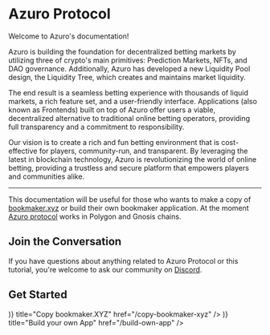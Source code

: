 
# Azuro Protocol

<p className="mt-6">Welcome to Azuro's documentation!</p>
<p>Azuro is building the foundation for decentralized betting markets by utilizing three of crypto's main primitives: Prediction Markets, NFTs, and DAO governance. Additionally, Azuro has developed a new Liquidity Pool design, the Liquidity Tree, which creates and maintains market liquidity.</p>
<p>The end result is a seamless betting experience with thousands of liquid markets, a rich feature set, and a user-friendly interface. Applications (also known as Frontends) built on top of Azuro offer users a viable, decentralized alternative to traditional online betting operators, providing full transparency and a commitment to responsibility.</p>
<p>Our vision is to create a rich and fun betting environment that is cost-effective for players, community-run, and transparent. By leveraging the latest in blockchain technology, Azuro is revolutionizing the world of online betting, providing a trustless and secure platform that empowers players and communities alike.</p>

---

This documentation will be useful for those who wants to make a copy of [bookmaker.xyz](https://bookmaker.xyz) or build
their own bookmaker application. At the moment [Azuro protocol](https://azuro.org) works in Polygon and Gnosis chains.

## Join the Conversation

If you have questions about anything related to Azuro Protocol or this tutorial, you're welcome to ask our community
on [Discord](#).

## Get Started

<Cards>
  <Card
    icon={(
      <svg width="800px" height="800px" viewBox="0 0 24 24" fill="none" xmlns="http://www.w3.org/2000/svg" className="!w-5 !h-5">
        <path d="M17.8333 18C20.1345 18 22 16.0972 22 13.75V5.25C22 2.90279 20.1345 1 17.8333 1H11.1667C8.86548 1 7 2.90279 7 5.25" stroke="currentColor" strokeWidth="2" strokeLinecap="round"/>
        <path d="M2 10.25C2 7.90279 3.86548 6 6.16667 6H12.8333C15.1345 6 17 7.90279 17 10.25V18.75C17 21.0972 15.1345 23 12.8333 23H6.16667C3.86548 23 2 21.0972 2 18.75V10.25Z" stroke="currentColor" strokeWidth="2"/>
      </svg>
    )}
    title="Copy bookmaker.XYZ"
    href="/copy-bookmaker-xyz"
  />
  <Card
    icon={(
      <svg xmlns="http://www.w3.org/2000/svg" fill="none" viewBox="0 0 24 24" strokeWidth="1.5" stroke="currentColor" className="w-6 h-6">
        <path strokeLinecap="round" strokeLinejoin="round" d="M21 7.5l-9-5.25L3 7.5m18 0l-9 5.25m9-5.25v9l-9 5.25M3 7.5l9 5.25M3 7.5v9l9 5.25m0-9v9" />
      </svg>
    )}
    title="Build your own App"
    href="/build-own-app"
  />
</Cards>
